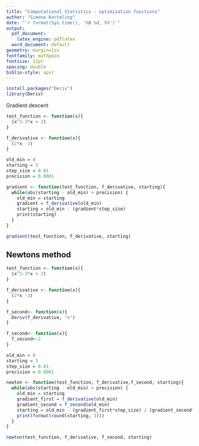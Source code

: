 ---
title: "Computational Statistics - optimization functions"
author: "Simone Korteling"
date: "`r format(Sys.time(), '%B %d, %Y')`"
output:
  pdf_document:
    latex_engine: pdflatex
  word_document: default
geometry: margin=1in
fontfamily: mathpazo
fontsize: 12pt
spacing: double
biblio-style: apsr
---

```{r}
install.packages("Deriv")
library(Deriv)
```

Gradient descent
```{r}
test_function <- function(x){
  (x^2-3*x + 2)
}

f_derivative <- function(x){
  (2*x -3)
}

old_min = 0 
starting = 3
step_size = 0.01
precision = 0.0001 

gradient <- function(test_function, f_derivative, starting){  
  while(abs(starting - old_min) > precision) {
    old_min = starting
    gradient = f_derivative(old_min) 
    starting = old_min - (gradient*step_size) 
    print(starting)
  }
}

gradient(test_function, f_derivative, starting)
```


## Newtons method
```{r}

test_function <- function(x){
  (x^2-3*x + 2)
}

f_derivative <- function(x){
  (2*x -3)
}

f_second<- function(x){
  Deriv(f_derivative, "x")
}

f_second<- function(x){
  f_second<-2
}

old_min = 0 
starting = 3
step_size = 0.01
precision = 0.0001 

newton <- function(test_function, f_derivative,f_second, starting){  
  while(abs(starting - old_min) > precision) {
    old_min = starting
    gradient_first = f_derivative(old_min)
    gradient_second = f_second(old_min)
    starting = old_min - (gradient_first*step_size) / (gradient_second*step_size)
    print(format(round(starting, 3)))
  }
}

newton(test_function, f_derivative, f_second, starting)
```

